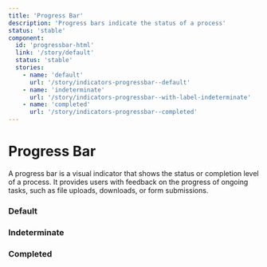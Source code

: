 ```yaml
---
title: 'Progress Bar'
description: 'Progress bars indicate the status of a process'
status: 'stable'
component:
  id: 'progressbar-html'
  link: '/story/default'
  status: 'stable'
  stories:
    - name: 'default'
      url: '/story/indicators-progressbar--default'
    - name: 'indeterminate'
      url: '/story/indicators-progressbar--with-label-indeterminate'
    - name: 'completed'
      url: '/story/indicators-progressbar--completed'
---
```


# Progress Bar

A progress bar is a visual indicator that shows the status or completion level of a process. It provides users with feedback on the progress of ongoing tasks, such as file uploads, downloads, or form submissions.

<Section current="html">
<ComponentPreview>
  <ProgressBar value="40" max="100" size="sm" className="w-120" />
</ComponentPreview>

### Default

<StorybookFrame componentId="progressbar-html" story="default" />

### Indeterminate

<StorybookFrame componentId="progressbar-html" story="indeterminate" />

### Completed

<StorybookFrame componentId="progressbar-html" story="completed" />

</Section>
